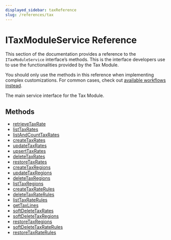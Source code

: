 ```yaml
---
displayed_sidebar: taxReference
slug: /references/tax
---
```



# ITaxModuleService Reference

This section of the documentation provides a reference to the `ITaxModuleService` interface’s methods. This is the interface developers use to use the functionalities provided by the Tax Module.

<Note>

You should only use the methods in this reference when implementing complex customizations. For common cases, check out [available workflows instead](/medusa-workflows-reference).

</Note>

The main service interface for the Tax Module.

## Methods

- [retrieveTaxRate](../../ITaxModuleService/methods/tax.ITaxModuleService.retrieveTaxRate/page.mdx)
- [listTaxRates](../../ITaxModuleService/methods/tax.ITaxModuleService.listTaxRates/page.mdx)
- [listAndCountTaxRates](../../ITaxModuleService/methods/tax.ITaxModuleService.listAndCountTaxRates/page.mdx)
- [createTaxRates](../../ITaxModuleService/methods/tax.ITaxModuleService.createTaxRates/page.mdx)
- [updateTaxRates](../../ITaxModuleService/methods/tax.ITaxModuleService.updateTaxRates/page.mdx)
- [upsertTaxRates](../../ITaxModuleService/methods/tax.ITaxModuleService.upsertTaxRates/page.mdx)
- [deleteTaxRates](../../ITaxModuleService/methods/tax.ITaxModuleService.deleteTaxRates/page.mdx)
- [restoreTaxRates](../../ITaxModuleService/methods/tax.ITaxModuleService.restoreTaxRates/page.mdx)
- [createTaxRegions](../../ITaxModuleService/methods/tax.ITaxModuleService.createTaxRegions/page.mdx)
- [updateTaxRegions](../../ITaxModuleService/methods/tax.ITaxModuleService.updateTaxRegions/page.mdx)
- [deleteTaxRegions](../../ITaxModuleService/methods/tax.ITaxModuleService.deleteTaxRegions/page.mdx)
- [listTaxRegions](../../ITaxModuleService/methods/tax.ITaxModuleService.listTaxRegions/page.mdx)
- [createTaxRateRules](../../ITaxModuleService/methods/tax.ITaxModuleService.createTaxRateRules/page.mdx)
- [deleteTaxRateRules](../../ITaxModuleService/methods/tax.ITaxModuleService.deleteTaxRateRules/page.mdx)
- [listTaxRateRules](../../ITaxModuleService/methods/tax.ITaxModuleService.listTaxRateRules/page.mdx)
- [getTaxLines](../../ITaxModuleService/methods/tax.ITaxModuleService.getTaxLines/page.mdx)
- [softDeleteTaxRates](../../ITaxModuleService/methods/tax.ITaxModuleService.softDeleteTaxRates/page.mdx)
- [softDeleteTaxRegions](../../ITaxModuleService/methods/tax.ITaxModuleService.softDeleteTaxRegions/page.mdx)
- [restoreTaxRegions](../../ITaxModuleService/methods/tax.ITaxModuleService.restoreTaxRegions/page.mdx)
- [softDeleteTaxRateRules](../../ITaxModuleService/methods/tax.ITaxModuleService.softDeleteTaxRateRules/page.mdx)
- [restoreTaxRateRules](../../ITaxModuleService/methods/tax.ITaxModuleService.restoreTaxRateRules/page.mdx)
